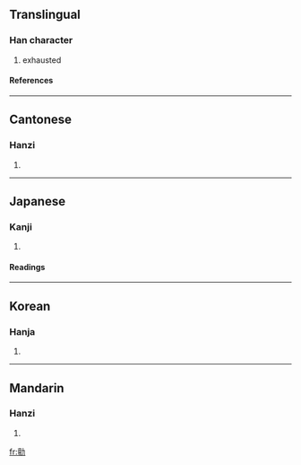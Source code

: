 ==Translingual==
===Han character===
{{Han char|rad=力|as=13|sn=15|four=0412<sub>7</sub>|canj=卜一大尸 (YMKS)}}
# exhausted
====References====
{{Han ref|kx=0149.290|dkj=02455|dj=0337.120|hdz=10381.140|uh=52EF|ud=21231|bh=E4F5|bd=58613}}
----
==Cantonese==
===Hanzi===
{{yue-hanzi|jyut=|y=daan1}}
# {{defn|Cantonese}}
----
==Japanese==
===Kanji===
{{ja-kanji|grade=|rs=力13}}
# {{defn|Japanese}} 
====Readings====
{{ja-readings|on=[[たん]] (tan)|kun=}}
----
==Korean==
===Hanja===
{{ko-hanja|hangeul=단|rv=dan|mr=tan}}
# {{defn|Korean}}
----
==Mandarin==
===Hanzi===
{{cmn-hanzi|pin=dān (dan1)|wg=tan<sup>1</sup>}}
# {{defn|Mandarin}}

[[fr:勯]]